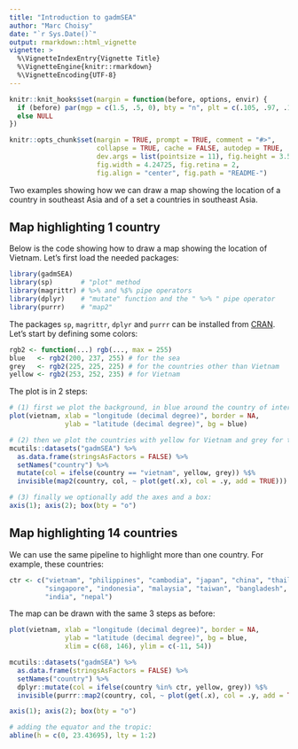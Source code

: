```yaml
---
title: "Introduction to gadmSEA"
author: "Marc Choisy"
date: "`r Sys.Date()`"
output: rmarkdown::html_vignette
vignette: >
  %\VignetteIndexEntry{Vignette Title}
  %\VignetteEngine{knitr::rmarkdown}
  %\VignetteEncoding{UTF-8}
---
```


```r
knitr::knit_hooks$set(margin = function(before, options, envir) {
  if (before) par(mgp = c(1.5, .5, 0), bty = "n", plt = c(.105, .97, .13, .97))
  else NULL
})

knitr::opts_chunk$set(margin = TRUE, prompt = TRUE, comment = "#>",
                      collapse = TRUE, cache = FALSE, autodep = TRUE,
                      dev.args = list(pointsize = 11), fig.height = 3.5,
                      fig.width = 4.24725, fig.retina = 2,
                      fig.align = "center", fig.path = "README-")
```

Two examples showing how we can draw a map showing the location of a country in
southeast Asia and of a set a countries in southeast Asia.

## Map highlighting 1 country

Below is the code showing how to draw a map showing the location of Vietnam.
Let's first load the needed packages:

```r
library(gadmSEA)
library(sp)       # "plot" method
library(magrittr) # %>% and %$% pipe operators
library(dplyr)    # "mutate" function and the " %>% " pipe operator
library(purrr)    # "map2" 
```

The packages `sp`, `magrittr`, `dplyr` and `purrr` can be installed from 
[CRAN](https://cran.r-project.org). Let's start by defining some colors:

```r
rgb2 <- function(...) rgb(..., max = 255)
blue   <- rgb2(200, 237, 255) # for the sea
grey   <- rgb2(225, 225, 225) # for the countries other than Vietnam
yellow <- rgb2(253, 252, 235) # for Vietnam
```

The plot is in 2 steps:

```r
# (1) first we plot the background, in blue around the country of interest:
plot(vietnam, xlab = "longitude (decimal degree)", border = NA,
              ylab = "latitude (decimal degree)", bg = blue)

# (2) then we plot the countries with yellow for Vietnam and grey for the rest:
mcutils::datasets("gadmSEA") %>%
  as.data.frame(stringsAsFactors = FALSE) %>%
  setNames("country") %>%
  mutate(col = ifelse(country == "vietnam", yellow, grey)) %$%
  invisible(map2(country, col, ~ plot(get(.x), col = .y, add = TRUE)))

# (3) finally we optionally add the axes and a box:
axis(1); axis(2); box(bty = "o")
```

## Map highlighting 14 countries

We can use the same pipeline to highlight more than one country. For example,
these countries:

```r
ctr <- c("vietnam", "philippines", "cambodia", "japan", "china", "thailand",
         "singapore", "indonesia", "malaysia", "taiwan", "bangladesh", "laos",
         "india", "nepal")
```

The map can be drawn with the same 3 steps as before:

```r
plot(vietnam, xlab = "longitude (decimal degree)", border = NA,
              ylab = "latitude (decimal degree)", bg = blue,
              xlim = c(68, 146), ylim = c(-11, 54))

mcutils::datasets("gadmSEA") %>%
  as.data.frame(stringsAsFactors = FALSE) %>%
  setNames("country") %>%
  dplyr::mutate(col = ifelse(country %in% ctr, yellow, grey)) %$%
  invisible(purrr::map2(country, col, ~ plot(get(.x), col = .y, add = TRUE)))

axis(1); axis(2); box(bty = "o")

# adding the equator and the tropic:
abline(h = c(0, 23.43695), lty = 1:2)
```

